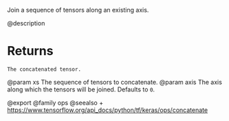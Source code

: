 Join a sequence of tensors along an existing axis.

@description

# Returns
    The concatenated tensor.

@param xs The sequence of tensors to concatenate.
@param axis The axis along which the tensors will be joined. Defaults to `0`.

@export
@family ops
@seealso
+ <https://www.tensorflow.org/api_docs/python/tf/keras/ops/concatenate>

